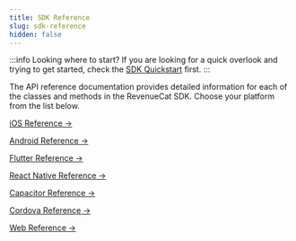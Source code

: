 ```yaml
---
title: SDK Reference
slug: sdk-reference
hidden: false
---
```


:::info Looking where to start?
If you are looking for a quick overlook and trying to get started, check the [SDK Quickstart](/getting-started/quickstart) first.
:::

The API reference documentation provides detailed information for each of the classes and methods in the RevenueCat SDK. Choose your platform from the list below.

[iOS Reference →](https://revenuecat.github.io/purchases-ios-docs/)

[Android Reference →](https://sdk.revenuecat.com/android/index.html)

[Flutter Reference →](https://pub.dev/documentation/purchases_flutter/6.5.0/)

[React Native Reference →](https://revenuecat.github.io/react-native-purchases-docs)

[Capacitor Reference →](https://www.npmjs.com/package/@revenuecat/purchases-capacitor)

[Cordova Reference →](https://revenuecat.github.io/cordova-plugin-purchases-docs/)

[Web Reference →](https://revenuecat.github.io/purchases-js-docs)
